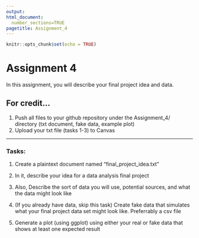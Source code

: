 ```yaml
---
output: 
html_document:
  number_sections=TRUE
pagetitle: Assignment_4
---
```


```r
knitr::opts_chunk$set(echo = TRUE)
```

# **Assignment 4**

In this assignment, you will describe your final project idea and data.


## **For credit...**

1.  Push all files to your github repository under the Assignment_4/ directory (txt document, fake data, example plot)
2.  Upload your txt file (tasks 1-3) to Canvas

____________


### Tasks:

1.    Create a plaintext document named "final_project_idea.txt"

2.    In it, describe your idea for a data analysis final project

3.    Also, Describe the sort of data you will use, potential sources, and what the data might look like

4.    (If you already have data, skip this task) Create fake data that simulates what your final project data set might look like. Preferrably a csv file

5.    Generate a plot (using ggplot) using either your real or fake data that shows at least one expected result